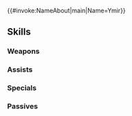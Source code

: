 {{#invoke:NameAbout|main|Name=Ymir}}{{HeroPage Tabs}}
{{Hero Infobox
|Name=Ymir
|Title=Life-Mother
|WeaponType=Green Breath
|MoveType=Cavalry
|Origin=Fire Emblem Heroes
|Gender=Female
|actorEN=Erin Yvette
|actorJP=河野ひより
|artist=ニジハヤシ
|randomStartTime=2022-08-19T07:00:00Z
|additionDate=July 19, 2022
|releaseDate=July 19, 2022
|poolDate=August 9, 2022
|poolRarities=5
|cv1=0
|cv2=330210
|TagID=ユーミル
|InternalID=827
|Properties=tiara,specRate_202502
|description=A dragon from the realm of life. Her motherly, compassionate heart laments her realm's destruction at the hands of Hel.
}}
{{Stats Page
|Lv1HP=16|Lv1ATK=10|Lv1SPD=7|Lv1DEF=9|Lv1RES=8
|GRHP=50|GRATK=70|GRSPD=45|GRDEF=60|GRRES=60
}}
==Skills==
===Weapons===
{{Weapons Table
|weapon1=Fire Breath
|weapon1Default=1
|weapon1Unlock=1
|weapon2=Fire Breath+
|weapon2Default=2
|weapon2Unlock=2
|weapon3=Flametongue
|weapon3Default=4
|weapon3Unlock=3
|weapon4=Everliving Breath
|weapon4Default=5
|weapon4Unlock=5
}}
===Assists===
{{Assists Table
|assist1=Rally Attack
|assist1Default=4
|assist1Unlock=3
|assist2=Rally Up Atk
|assist2Unlock=4
|assist3=Rally Up Atk+
|assist3Unlock=5
}}
===Specials===
{{Specials Table}}
===Passives===
{{Passives Table
|passiveA1=Atk/Res Bond 1
|passiveA2=Atk/Res Bond 2
|passiveA3=Atk/Res Bond 3
|passiveA4=Atk/Res Unity
|passiveA1Unlock=2
|passiveA2Unlock=3
|passiveA3Unlock=4
|passiveA4Unlock=5
|passiveB1=A/R Near Trace 1
|passiveB2=A/R Near Trace 2
|passiveB3=A/R Near Trace 3
|passiveB1Unlock=1
|passiveB2Unlock=2
|passiveB3Unlock=4
|passiveC1=Everliving Domain
|passiveC1Unlock=5
}}
{{Heroes Navbox}}